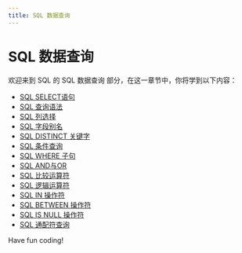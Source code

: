 ```yaml
---
title: SQL 数据查询
---
```


# SQL 数据查询

欢迎来到 SQL 的 SQL 数据查询 部分，在这一章节中，你将学到以下内容：

- [SQL SELECT语句](./0-sql-select-statement.mdx)
- [SQL 查询语法](./1-sql-query-syntax.mdx)
- [SQL 列选择](./2-sql-column-selection.mdx)
- [SQL 字段别名](./3-sql-field-alias.mdx)
- [SQL DISTINCT 关键字](./4-sql-distinct-keyword.mdx)
- [SQL 条件查询](./5-sql-condition-query.mdx)
- [SQL WHERE 子句](./6-sql-where-clause.mdx)
- [SQL AND与OR](./7-sql-and-with-or.mdx)
- [SQL 比较运算符](./8-sql-comparison-operator.mdx)
- [SQL 逻辑运算符](./9-sql-logical-operators.mdx)
- [SQL IN 操作符](./10-sql-in-operator.mdx)
- [SQL BETWEEN 操作符](./11-sql-between-operator.mdx)
- [SQL IS NULL 操作符](./12-sql-is-null-operator.mdx)
- [SQL 通配符查询](./13-sql-wildcard-query.mdx)

Have fun coding!